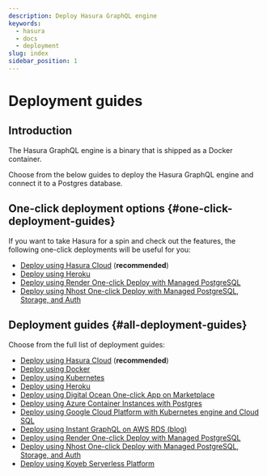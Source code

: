 ```yaml
---
description: Deploy Hasura GraphQL engine
keywords:
  - hasura
  - docs
  - deployment
slug: index
sidebar_position: 1
---
```


# Deployment guides

## Introduction

The Hasura GraphQL engine is a binary that is shipped as a Docker container.

Choose from the below guides to deploy the Hasura GraphQL engine and connect it to a Postgres database.

## One-click deployment options {#one-click-deployment-guides}

If you want to take Hasura for a spin and check out the features, the following one-click deployments will be useful for
you:

- [Deploy using Hasura Cloud](/getting-started/getting-started-cloud.mdx) (**recommended**)
- [Deploy using Heroku](/deployment/deployment-guides/heroku.mdx#heroku-one-click)
- [Deploy using Render One-click Deploy with Managed PostgreSQL](/deployment/deployment-guides/render-one-click.mdx)
- [Deploy using Nhost One-click Deploy with Managed PostgreSQL, Storage, and Auth](/deployment/deployment-guides/nhost-one-click.mdx)

## Deployment guides {#all-deployment-guides}

Choose from the full list of deployment guides:

- [Deploy using Hasura Cloud](/getting-started/getting-started-cloud.mdx) (**recommended**)
- [Deploy using Docker](/deployment/deployment-guides/docker.mdx)
- [Deploy using Kubernetes](/deployment/deployment-guides/kubernetes.mdx)
- [Deploy using Heroku](/deployment/deployment-guides/heroku.mdx)
- [Deploy using Digital Ocean One-click App on Marketplace](/deployment/deployment-guides/digital-ocean-one-click.mdx)
- [Deploy using Azure Container Instances with Postgres](/deployment/deployment-guides/azure-container-instances-postgres.mdx)
- [Deploy using Google Cloud Platform with Kubernetes engine and Cloud SQL](/deployment/deployment-guides/google-kubernetes-engine-cloud-sql.mdx)
- [Deploy using Instant GraphQL on AWS RDS (blog)](https://hasura.io/blog/instant-graphql-on-aws-rds-1edfb85b5985/)
- [Deploy using Render One-click Deploy with Managed PostgreSQL](/deployment/deployment-guides/render-one-click.mdx)
- [Deploy using Nhost One-click Deploy with Managed PostgreSQL, Storage, and Auth](/deployment/deployment-guides/nhost-one-click.mdx)
- [Deploy using Koyeb Serverless Platform](/deployment/deployment-guides/koyeb.mdx)

